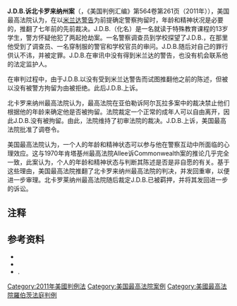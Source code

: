{{Infobox SCOTUS case
| Litigants = J.D.B.诉北卡罗来纳州
| ArgueDate = 3月23日
| ArgueYear = 2011年
| DecideDate = 6月16日
| DecideYear = 2011年
| FullName = J. D. B. v. North Carolina
| Docket = 09-11121
| USVol = 564
| USPage = 261
| ParallelCitations = 131 S. Ct. 2394; 180 [[L._Ed._2d|L. Ed. 2d]] 310
| OralArgument = https://www.oyez.org/cases/2010-2019/2010/2010_09_11121/argument
| OralReargument = 
| OpinionAnnouncement = 
| Prior = Conviction affirmed sub nom. ''In re J. D. B.'', 196 N.C.App. 234, 674 [[S.E.2d|S.E.2d]] 795 (2009); affirmed, 363 N.C. 664, 686 S.E.2d 135 (2009); cert. granted, {{ussc|562|1001|2010|el=no}}.
| Subsequent = 
| Holding = 米兰达警告中的监护权分析结果显示孩子的年龄是正确的。
| SCOTUS = 2010-2016
| Majority = 索托马约尔
| JoinMajority = 肯尼迪、金斯伯格、布雷耶、卡根
| Concurrence = 
| JoinConcurrence = 
| Concurrence2 = 
| JoinConcurrence2 = 
| Concurrence/Dissent = 
| JoinConcurrence/Dissent = 
| Dissent = 阿利托
| JoinDissent = 罗伯茨、斯卡利亚、托马斯
| Dissent2 = 
| JoinDissent2 = 
| LawsApplied = 
| Overturned previous case = ''亚伯勒诉阿尔瓦拉多案''
}}

'''J.D.B.诉北卡罗来纳州案'''（{{lang-en|J. D. B. v. North Carolina}}，《美国判例汇编》第564卷第261页（2011年）），美国最高法院认为，在以[[米兰达警告|米兰达警告]]为前提确定警察拘留时，年龄和精神状况是必要的，推翻了七年前的先前裁决。J.D.B.（化名）是一名就读于特殊教育课程的13岁学生，警方怀疑他犯了两起抢劫案。一名警察调查员到学校探望了J.D.B.，在那里他受到了调查员、一名穿制服的警官和学校官员的审问。J.D.B.随后对自己的罪行供认不讳，并被定罪。J.D.B.在审讯中没有得到米兰达的警告，也没有机会联系他的法定监护人。

在审判过程中，由于J.D.B.以没有受到米兰达警告而试图推翻他之前的陈述，但被以没有被警方拘留为由被拒绝。此后J.D.B.上诉。

北卡罗来纳州最高法院认为，最高法院在亚伯勒诉阿尔瓦拉多案中的裁决禁止他们根据他的年龄来确定他是否被拘留。法院裁定一个正常的成年人可以自由离开，因此J.D.B.没有被拘留。由此，法院维持了初审法院的裁决。J.D.B.上诉，美国最高法院批准了调卷令。

美国最高法院认为，一个人的年龄和精神状态可以参与他在警察互动中所面临的心理效应。这与1970年肯塔基州最高法院Allee诉Commonwealth案的推论几乎完全一致，此案认为，个人的年龄和精神状态与判断其陈述是否是非自愿的有关。基于这些理由，美国最高法院推翻了北卡罗来纳州最高法院的判决，并发回重审，以便进一步审理。北卡罗莱纳州最高法院随后裁定J.D.B.已被羁押，并将其发回进一步的诉讼。

==注释==
{{reflist}}

==参考资料==
{{refbegin}}
* <span id="sy" class="citation">{{caselaw source
 | case = ''J. D. B. v. North Carolina'', {{ussc|564|261|2011|el=no}}
 | justia =https://supreme.justia.com/cases/federal/us/564/261/
 | oyez =https://www.oyez.org/cases/2010/09-11121
 | other_source1 = Supreme Court (slip opinion)
 | other_url1 =https://www.supremecourt.gov/opinions/10pdf/09-11121.pdf
 }}</span>
* <span id="ncsupreme" class="citation">{{cite journal|author=North Carolina Supreme Court |date=December 2009 |url=http://www.aoc.state.nc.us/www/public/sc/opinions/2009/pdf/190-09-1.pdf |title=In the Matter of J. D. B. (Opinion)|url-status=dead |archiveurl=https://web.archive.org/web/20110627115917/http://www.aoc.state.nc.us/www/public/sc/opinions/2009/pdf/190-09-1.pdf |archivedate=2011-06-27 }}</span>
* <span id="thompson" class="citation">{{ussc|name=Thompson v. Keohane|volume=516|page=99 |pin=|year=1996}}.</span>
{{refend}}

{{DEFAULTSORT:J. D. B. V. North Carolina}}
[[Category:2011年美國判例法|Category:2011年美國判例法]]
[[Category:美国最高法院案例|Category:美国最高法院案例]]
[[Category:美國最高法院羅伯茨法庭判例|Category:美國最高法院羅伯茨法庭判例]]